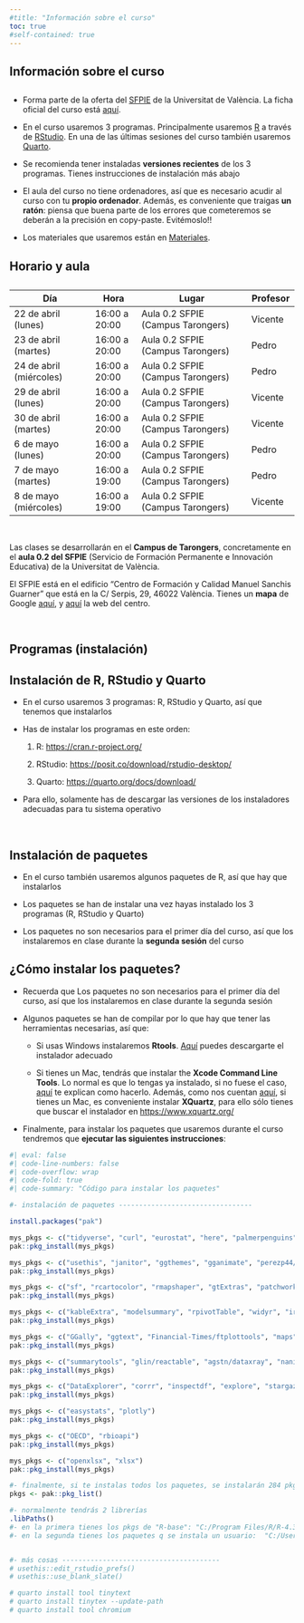 ```yaml
---
#title: "Información sobre el curso"
toc: true
#self-contained: true
---
```


## Información sobre el curso

::: {.callout-note appearance="minimal" icon="false"}
## 

-   Forma parte de la oferta del [SFPIE](https://www.uv.es/sfpie){target="_blank"} de la Universitat de València. La ficha oficial del curso está [aquí](https://www.uv.es/uvweb/servei-formacio-permanent-innovacio-educativa/ca/oferta-formativa/introduccio-r-1286213964422/PDIFormacio.html?id=1286361653595){target="_blank"}.


-   En el curso usaremos 3 programas. Principalmente usaremos [R](https://cran.r-project.org/){target="_blank"} a través de [RStudio](https://www.rstudio.com/products/rstudio/download/#download){target="_blank"}. En una de las últimas sesiones del curso también usaremos [Quarto](https://quarto.org/).


-   Se recomienda tener instaladas **versiones recientes** de los 3 programas. Tienes instrucciones de instalación más abajo

-   El aula del curso no tiene ordenadores, así que es necesario acudir al curso con tu **propio ordenador**. Además, es conveniente que traigas **un ratón**: piensa que buena parte de los errores que cometeremos se deberán a la precisión en copy-paste. Evitémoslo!!

-   Los materiales que usaremos están en [Materiales](materiales.qmd).
:::


## Horario y aula

::: {.callout-note appearance="minimal" icon="false"}
## 

| Día                      | Hora          | Lugar                             | Profesor     |
|--------------------------|---------------|-----------------------------------|--------------|
| 22 de abril (lunes)      | 16:00 a 20:00 | Aula 0.2 SFPIE (Campus Tarongers) | Vicente      |
| 23 de abril (martes)     | 16:00 a 20:00 | Aula 0.2 SFPIE (Campus Tarongers) | Pedro        |
| 24 de abril (miércoles)  | 16:00 a 20:00 | Aula 0.2 SFPIE (Campus Tarongers) | Pedro        |
| 29 de abril (lunes)      | 16:00 a 20:00 | Aula 0.2 SFPIE (Campus Tarongers) | Vicente      |
| 30 de abril (martes)     | 16:00 a 20:00 | Aula 0.2 SFPIE (Campus Tarongers) | Vicente      |
| 6  de mayo (lunes)       | 16:00 a 20:00 | Aula 0.2 SFPIE (Campus Tarongers) | Pedro        |
| 7  de mayo (martes)      | 16:00 a 19:00 | Aula 0.2 SFPIE (Campus Tarongers) | Pedro        |
| 8  de mayo (miércoles)   | 16:00 a 19:00 | Aula 0.2 SFPIE (Campus Tarongers) | Vicente      |



<br>

Las clases se desarrollarán en el **Campus de Tarongers**, concretamente en el **aula 0.2 del SFPIE** (Servicio de Formación Permanente e Innovación Educativa) de la Universitat de València. 

El SFPIE está en el edificio "Centro de Formación y Calidad Manuel Sanchis Guarner" que está en la C/ Serpis, 29, 46022 València. Tienes un **mapa** de Google [aquí](https://www.google.es/maps/place/Centro+de+Formaci%C3%B3n+y+Calidad+Manuel+Sanchis+Guarner/@39.4750955,-0.346133,17z/data=!3m1!4b1!4m6!3m5!1s0xd6049dbfd241e75:0xc257e3f91a60e197!8m2!3d39.4750914!4d-0.3435581!16s%2Fg%2F11r_fpk8ms?hl=es&entry=ttu){target="_blank"}, y [aquí](https://www.uv.es/uvweb/centro-formacion-calidad-manuel-sanchis-guarner/es/centro-formacion-calidad-sanchis-guarner-1285909558032.html){target="_blank"} la web del centro.
:::

<br>

## Programas (instalación)

::: {.callout-important collapse="false" appearance="default" icon="false"}
## Instalación de R, RStudio y Quarto

-   En el curso usaremos 3 programas: R, RStudio y Quarto, así que tenemos que instalarlos

-   Has de instalar los programas en este orden:

    1.  R: <https://cran.r-project.org/>{target="_blank"}

    2.  RStudio: <https://posit.co/download/rstudio-desktop/>{target="_blank"}
    
    3. Quarto: <https://quarto.org/docs/download/>{target="_blank"}

-   Para ello, solamente has de descargar las versiones de los instaladores adecuadas para tu sistema operativo
:::

<br>



::: {.callout-important collapse="true" appearance="default" icon="false"}
## Instalación de paquetes

-   En el curso también usaremos algunos paquetes de R, así que hay que instalarlos

- Los paquetes se han de instalar una vez hayas instalado los 3 programas (R, RStudio y Quarto)

- Los paquetes no son necesarios para el primer día del curso, así que los instalaremos en clase durante la **segunda sesión** del curso
  
:::




::: {.callout-important collapse="true" appearance="default" icon="false"}
## ¿Cómo instalar los paquetes?

- Recuerda que Los paquetes no son necesarios para el primer día del curso, así que los instalaremos en clase durante la segunda sesión

- Algunos paquetes se han de compilar por lo que hay que tener las herramientas necesarias, así que:

    - Si usas Windows instalaremos **Rtools**. [Aquí](https://cran.r-project.org/bin/windows/Rtools/) puedes descargarte el instalador adecuado
    
    - Si tienes un Mac, tendrás que instalar the **Xcode Command Line Tools**. Lo normal es que lo tengas ya instalado, si no fuese el caso, [aquí](https://www.makeuseof.com/install-xcode-command-line-tools/) te explican como hacerlo. Además, como nos cuentan [aquí](https://psyteachr.github.io/msc-data-skills/installingr.html), si tienes un Mac, es conveniente instalar **XQuartz**, para ello sólo tienes que buscar el instalador en <https://www.xquartz.org/>

  
- Finalmente, para instalar los paquetes que usaremos durante el curso tendremos que **ejecutar las siguientes instrucciones**:

```r
#| eval: false
#| code-line-numbers: false
#| code-overflow: wrap
#| code-fold: true
#| code-summary: "Código para instalar los paquetes"

#- instalación de paquetes ---------------------------------

install.packages("pak")

mys_pkgs <- c("tidyverse", "curl", "eurostat", "here", "palmerpenguins", "quantmod", "rio", "gt", "DT", "gapminder", "markdown")
pak::pkg_install(mys_pkgs)   

mys_pkgs <- c("usethis", "janitor", "ggthemes", "gganimate", "perezp44/pjpv.curso.R.2022", "sjPlot")
pak::pkg_install(mys_pkgs)   

mys_pkgs <- c("sf", "rcartocolor", "rmapshaper", "gtExtras", "patchwork", "magick")
pak::pkg_install(mys_pkgs)   

mys_pkgs <- c("kableExtra", "modelsummary", "rpivotTable", "widyr", "irlba", "tmap")
pak::pkg_install(mys_pkgs)

mys_pkgs <- c("GGally", "ggtext", "Financial-Times/ftplottools", "maps")
pak::pkg_install(mys_pkgs)  

mys_pkgs <- c("summarytools", "glin/reactable", "agstn/dataxray", "naniar")
pak::pkg_install(mys_pkgs)  

mys_pkgs <- c("DataExplorer", "corrr", "inspectdf", "explore", "stargazer", "apaTables")
pak::pkg_install(mys_pkgs)   

mys_pkgs <- c("easystats", "plotly")
pak::pkg_install(mys_pkgs)

mys_pkgs <- c("OECD", "rbioapi")
pak::pkg_install(mys_pkgs)

mys_pkgs <- c("openxlsx", "xlsx")
pak::pkg_install(mys_pkgs) 

#- finalmente, si te instalas todos los paquetes, se instalarán 284 pkg's aprox. (q ocupan 842 MB aprox.)
pkgs <- pak::pkg_list()

#- normalmente tendrás 2 librerías
.libPaths()
#- en la primera tienes los pkgs de "R-base": "C:/Program Files/R/R-4.3.0/library"   
#- en la segunda tienes los paquetes q se instala un usuario:  "C:/Users/Usuario/AppData/Local/R/win-library/4.3" 


#- más cosas ---------------------------------------
# usethis::edit_rstudio_prefs()
# usethis::use_blank_slate() 

# quarto install tool tinytext
# quarto install tinytex --update-path
# quarto install tool chromium
```

:::
